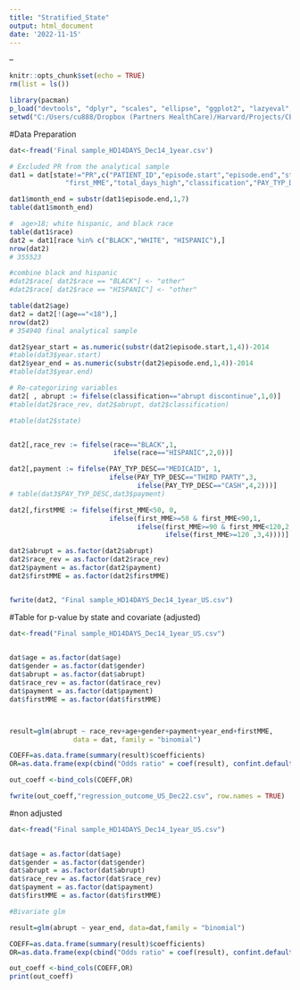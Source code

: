 ```yaml
---
title: "Stratified_State"
output: html_document
date: '2022-11-15'
---
```


--

```r
knitr::opts_chunk$set(echo = TRUE)
rm(list = ls()) 
```


```r
library(pacman) 
p_load("devtools", "dplyr", "scales", "ellipse", "ggplot2", "lazyeval", "igraph", "truncnorm", "ggraph", "reshape2", "knitr", "markdown", "stringr","readxl", "plyr","readr","data.table", "tidyr", "zoo", "lubridate", "ggpubr", "purrr", "forestplot", "grid", "forestploter", "broom")
setwd("C:/Users/cu888/Dropbox (Partners HealthCare)/Harvard/Projects/CEA_PrescriptionOpioid/PrescribingPolicies_Analysis/GeospatialAnalysis/Racial_Disparities")
```

#Data Preparation
```r
dat<-fread('Final sample_HD14DAYS_Dec14_1year.csv')

# Excluded PR from the analytical sample
dat1 = dat[state!="PR",c("PATIENT_ID","episode.start","episode.end","state","age","race","gender","last_MME","high_MME","previous_to_last2",
              "first_MME","total_days_high","classification","PAY_TYP_DESC")]

dat1$month_end = substr(dat1$episode.end,1,7)
table(dat1$month_end)

#  age>18; white hispanic, and black race
table(dat1$race)
dat2 = dat1[race %in% c("BLACK","WHITE", "HISPANIC"),]
nrow(dat2)
# 355523

#combine black and hispanic
#dat2$race[ dat2$race == "BLACK"] <- "other"
#dat2$race[ dat2$race == "HISPANIC"] <- "other"

table(dat2$age)
dat2 = dat2[!(age=="<18"),]
nrow(dat2)
# 354940 final analytical sample

dat2$year_start = as.numeric(substr(dat2$episode.start,1,4))-2014
#table(dat3$year.start)
dat2$year_end = as.numeric(substr(dat2$episode.end,1,4))-2014
#table(dat3$year.end)

# Re-categorizing variables
dat2[ , abrupt := fifelse(classification=="abrupt discontinue",1,0)]
#table(dat2$race_rev, dat2$abrupt, dat2$classification)

#table(dat2$state)


dat2[,race_rev := fifelse(race=="BLACK",1,
                          ifelse(race=="HISPANIC",2,0))]

dat2[,payment := fifelse(PAY_TYP_DESC=="MEDICAID", 1,
                         ifelse(PAY_TYP_DESC=="THIRD PARTY",3,
                                ifelse(PAY_TYP_DESC=="CASH",4,2)))]
# table(dat3$PAY_TYP_DESC,dat3$payment)

dat2[,firstMME := fifelse(first_MME<50, 0,
                         ifelse(first_MME>=50 & first_MME<90,1,
                                ifelse(first_MME>=90 & first_MME<120,2,
                                       ifelse(first_MME>=120 ,3,4))))]

dat2$abrupt = as.factor(dat2$abrupt)
dat2$race_rev = as.factor(dat2$race_rev)
dat2$payment = as.factor(dat2$payment)
dat2$firstMME = as.factor(dat2$firstMME)


fwrite(dat2, "Final sample_HD14DAYS_Dec14_1year_US.csv")


```

#Table for p-value by state and covariate (adjusted)
```r

dat<-fread("Final sample_HD14DAYS_Dec14_1year_US.csv")

  
dat$age = as.factor(dat$age)
dat$gender = as.factor(dat$gender)
dat$abrupt = as.factor(dat$abrupt)
dat$race_rev = as.factor(dat$race_rev)
dat$payment = as.factor(dat$payment)
dat$firstMME = as.factor(dat$firstMME)



result=glm(abrupt ~ race_rev+age+gender+payment+year_end+firstMME, 
                data = dat, family = "binomial")

COEFF=as.data.frame(summary(result)$coefficients)
OR=as.data.frame(exp(cbind("Odds ratio" = coef(result), confint.default(result, level = 0.95))))

out_coeff <-bind_cols(COEFF,OR)

fwrite(out_coeff,"regression_outcome_US_Dec22.csv", row.names = TRUE)
```

#non adjusted 
```r
 
dat<-fread("Final sample_HD14DAYS_Dec14_1year_US.csv")

  
dat$age = as.factor(dat$age)
dat$gender = as.factor(dat$gender)
dat$abrupt = as.factor(dat$abrupt)
dat$race_rev = as.factor(dat$race_rev)
dat$payment = as.factor(dat$payment)
dat$firstMME = as.factor(dat$firstMME)

#Bivariate glm

result=glm(abrupt ~ year_end, data=dat,family = "binomial")

COEFF=as.data.frame(summary(result)$coefficients)
OR=as.data.frame(exp(cbind("Odds ratio" = coef(result), confint.default(result, level = 0.95))))

out_coeff <-bind_cols(COEFF,OR)
print(out_coeff)

```

